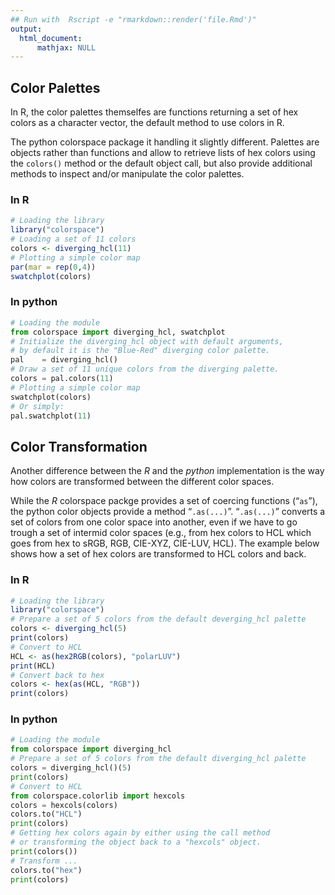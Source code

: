 ```yaml
---
## Run with  Rscript -e "rmarkdown::render('file.Rmd')"
output:
  html_document:
      mathjax: NULL
---
```


Color Palettes
--------------

In R, the color palettes themselfes are functions returning a set
of hex colors as a character vector, the default method to use colors in R.

The python colorspace package it handling it slightly different. Palettes are
objects rather than functions and allow to retrieve lists of hex colors using
the ``colors()`` method or the default object call, but also provide additional
methods to inspect and/or manipulate the color palettes.

### In R

```r
# Loading the library
library("colorspace")
# Loading a set of 11 colors
colors <- diverging_hcl(11)
# Plotting a simple color map
par(mar = rep(0,4))
swatchplot(colors)
```

### In python

```python
# Loading the module
from colorspace import diverging_hcl, swatchplot
# Initialize the diverging_hcl object with default arguments,
# by default it is the "Blue-Red" diverging color palette.
pal    = diverging_hcl()
# Draw a set of 11 unique colors from the diverging palette.
colors = pal.colors(11)
# Plotting a simple color map
swatchplot(colors)
# Or simply:
pal.swatchplot(11)
```


Color Transformation
--------------------

Another difference between the _R_ and the _python_ implementation
is the way how colors are transformed between the different color
spaces.

While the _R_ colorspace packge provides a set of coercing functions ("`as`"),
the python color objects provide a method "`.as(...)`". "`.as(...)`" converts a
set of colors from one color space into another, even if we have to go trough a
set of intermid color spaces (e.g., from hex colors to HCL which goes from hex
to sRGB, RGB, CIE-XYZ, CIE-LUV, HCL). The example below shows how a set of hex
colors are transformed to HCL colors and back.


### In R

```r
# Loading the library
library("colorspace")
# Prepare a set of 5 colors from the default deverging_hcl palette
colors <- diverging_hcl(5)
print(colors)
# Convert to HCL
HCL <- as(hex2RGB(colors), "polarLUV")
print(HCL)
# Convert back to hex
colors <- hex(as(HCL, "RGB"))
print(colors)
```

### In python

```python
# Loading the module
from colorspace import diverging_hcl
# Prepare a set of 5 colors from the default diverging_hcl palette
colors = diverging_hcl()(5)
print(colors)
# Convert to HCL
from colorspace.colorlib import hexcols
colors = hexcols(colors)
colors.to("HCL")
print(colors)
# Getting hex colors again by either using the call method
# or transforming the object back to a "hexcols" object.
print(colors())
# Transform ...
colors.to("hex")
print(colors)
```






